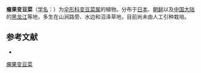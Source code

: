 {{NoteTA|G1=LS}}
{{Speciesbox
| name = 瘤果变豆菜
| status = 
| status_system = 
| image =
| genus = Sanicula
| species = tuberculata
| authority = Maxim.
}}

'''瘤果变豆菜'''（[[学名|学名]]：{{lang|la|''Sanicula tuberculata''}}）为[[伞形科|伞形科]][[变豆菜属|变豆菜属]]的植物。分布于[[日本|日本]]、[[朝鲜|朝鲜]]以及[[中国大陆|中国大陆]]的[[黑龙江|黑龙江]]等地，多生在山涧路旁、水边和沼泽草地，目前尚未由人工引种栽培。

== 参考文献 ==
<div class="references-small">
* {{cite web| url =http://www.bioinfo.cn/db05/KmzwSpecies.php?action=view&id=29635| title =瘤果变豆菜| work =《中国高等植物数据库全库》| publisher =中国科学院微生物研究所| author =昆明植物研究所| accessdate =2009-02-26| deadurl =yes| archiveurl =https://web.archive.org/web/20160305013943/http://www.bioinfo.cn/db05/KmzwSpecies.php?action=view&id=29635| archivedate =2016-03-05}}
</div>
{{Taxonbar|from=Q15232764}}

[[Category:变豆菜属|瘤果变豆菜]]


{{Apiales-stub}}